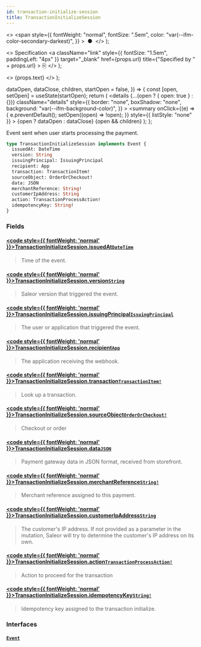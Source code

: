 ```yaml
---
id: transaction-initialize-session
title: TransactionInitializeSession
---
```


  <>
    <span
      style={{
        fontWeight: "normal",
        fontSize: ".5em",
        color: "var(--ifm-color-secondary-darkest)",
      }}
    >
      &nbsp;●&nbsp;
    </span>
  </>
);

  <>
    Specification
    <a
      className="link"
      style={{ fontSize: "1.5em", paddingLeft: "4px" }}
      target="\_blank"
      href={props.url}
      title={"Specified by " + props.url}
    >
      ⎘
    </a>
  </>
);

  <>
    <span className={props.class}>{props.text}</span>
  </>
);


  dataOpen,
  dataClose,
  children,
  startOpen = false,
}) => {
  const [open, setOpen] = useState(startOpen);
  return (
    <details
      {...(open ? { open: true } : {})}
      className="details"
      style={{
        border: "none",
        boxShadow: "none",
        background: "var(--ifm-background-color)",
      }}
    >
      <summary
        onClick={(e) => {
          e.preventDefault();
          setOpen((open) => !open);
        }}
        style={{ listStyle: "none" }}
      >
        {open ? dataOpen : dataClose}
      </summary>
      {open && children}
    </details>
  );
};

Event sent when user starts processing the payment.

<Badge
  text="Added in Saleor 3.13"
  class="badge badge--secondary margin-bottom--sm"
/>

<FeaturePreview />

```graphql
type TransactionInitializeSession implements Event {
  issuedAt: DateTime
  version: String
  issuingPrincipal: IssuingPrincipal
  recipient: App
  transaction: TransactionItem!
  sourceObject: OrderOrCheckout!
  data: JSON
  merchantReference: String!
  customerIpAddress: String
  action: TransactionProcessAction!
  idempotencyKey: String!
}
```

### Fields

#### [<code style={{ fontWeight: 'normal' }}>TransactionInitializeSession.<b>issuedAt</b></code>](#)<Bullet />[`DateTime`](../../../api-reference/miscellaneous/scalars/date-time) <Badge class="badge badge--secondary" text="scalar"/> <Badge class="badge badge--secondary" text="miscellaneous"/>

> Time of the event.

#### [<code style={{ fontWeight: 'normal' }}>TransactionInitializeSession.<b>version</b></code>](#)<Bullet />[`String`](../../../api-reference/miscellaneous/scalars/string) <Badge class="badge badge--secondary" text="scalar"/> <Badge class="badge badge--secondary" text="miscellaneous"/>

> Saleor version that triggered the event.

#### [<code style={{ fontWeight: 'normal' }}>TransactionInitializeSession.<b>issuingPrincipal</b></code>](#)<Bullet />[`IssuingPrincipal`](../../../api-reference/miscellaneous/unions/issuing-principal) <Badge class="badge badge--secondary" text="union"/> <Badge class="badge badge--secondary" text="miscellaneous"/>

> The user or application that triggered the event.

#### [<code style={{ fontWeight: 'normal' }}>TransactionInitializeSession.<b>recipient</b></code>](#)<Bullet />[`App`](../../../api-reference/apps/objects/app) <Badge class="badge badge--secondary" text="object"/> <Badge class="badge badge--secondary" text="apps"/>

> The application receiving the webhook.

#### [<code style={{ fontWeight: 'normal' }}>TransactionInitializeSession.<b>transaction</b></code>](#)<Bullet />[`TransactionItem!`](../../../api-reference/payments/objects/transaction-item) <Badge class="badge badge--secondary" text="non-null"/> <Badge class="badge badge--secondary" text="object"/> <Badge class="badge badge--secondary" text="payments"/>

> Look up a transaction.

#### [<code style={{ fontWeight: 'normal' }}>TransactionInitializeSession.<b>sourceObject</b></code>](#)<Bullet />[`OrderOrCheckout!`](../../../api-reference/miscellaneous/unions/order-or-checkout) <Badge class="badge badge--secondary" text="non-null"/> <Badge class="badge badge--secondary" text="union"/> <Badge class="badge badge--secondary" text="miscellaneous"/>

> Checkout or order

#### [<code style={{ fontWeight: 'normal' }}>TransactionInitializeSession.<b>data</b></code>](#)<Bullet />[`JSON`](../../../api-reference/miscellaneous/scalars/json) <Badge class="badge badge--secondary" text="scalar"/> <Badge class="badge badge--secondary" text="miscellaneous"/>

> Payment gateway data in JSON format, received from storefront.

#### [<code style={{ fontWeight: 'normal' }}>TransactionInitializeSession.<b>merchantReference</b></code>](#)<Bullet />[`String!`](../../../api-reference/miscellaneous/scalars/string) <Badge class="badge badge--secondary" text="non-null"/> <Badge class="badge badge--secondary" text="scalar"/> <Badge class="badge badge--secondary" text="miscellaneous"/>

> Merchant reference assigned to this payment.

#### [<code style={{ fontWeight: 'normal' }}>TransactionInitializeSession.<b>customerIpAddress</b></code>](#)<Bullet />[`String`](../../../api-reference/miscellaneous/scalars/string) <Badge class="badge badge--secondary" text="scalar"/> <Badge class="badge badge--secondary" text="miscellaneous"/>

> The customer's IP address. If not provided as a parameter in the mutation, Saleor will try to determine the customer's IP address on its own.
>
> <Badge
>   text="Added in Saleor 3.16"
>   class="badge badge--secondary margin-bottom--sm"
> />

#### [<code style={{ fontWeight: 'normal' }}>TransactionInitializeSession.<b>action</b></code>](#)<Bullet />[`TransactionProcessAction!`](../../../api-reference/payments/objects/transaction-process-action) <Badge class="badge badge--secondary" text="non-null"/> <Badge class="badge badge--secondary" text="object"/> <Badge class="badge badge--secondary" text="payments"/>

> Action to proceed for the transaction

#### [<code style={{ fontWeight: 'normal' }}>TransactionInitializeSession.<b>idempotencyKey</b></code>](#)<Bullet />[`String!`](../../../api-reference/miscellaneous/scalars/string) <Badge class="badge badge--secondary" text="non-null"/> <Badge class="badge badge--secondary" text="scalar"/> <Badge class="badge badge--secondary" text="miscellaneous"/>

> Idempotency key assigned to the transaction initialize.
>
> <Badge
>   text="Added in Saleor 3.14"
>   class="badge badge--secondary margin-bottom--sm"
> />

### Interfaces

#### [`Event`](../../../api-reference/miscellaneous/interfaces/event) <Badge class="badge badge--secondary" text="interface"/> <Badge class="badge badge--secondary" text="miscellaneous"/>

>

